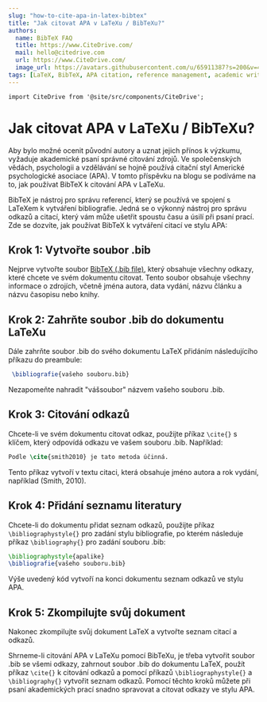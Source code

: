 ```yaml
---
slug: "how-to-cite-apa-in-latex-bibtex"
title: "Jak citovat APA v LaTeXu / BibTeXu?"
authors:
  name: BibTeX FAQ
  title: https://www.CiteDrive.com/
  mail: hello@citedrive.com
  url: https://www.CiteDrive.com/
  image_url: https://avatars.githubusercontent.com/u/65911387?s=200&v=4
tags: [LaTeX, BibTeX, APA citation, reference management, academic writing]
---
```


```mdx-code-block
import CiteDrive from '@site/src/components/CiteDrive';
```

# Jak citovat APA v LaTeXu / BibTeXu?

Aby bylo možné ocenit původní autory a uznat jejich přínos k výzkumu, vyžaduje akademické psaní správné citování zdrojů. Ve společenských vědách, psychologii a vzdělávání se hojně používá citační styl Americké psychologické asociace (APA). V tomto příspěvku na blogu se podíváme na to, jak používat BibTeX k citování APA v LaTeXu.

BibTeX je nástroj pro správu referencí, který se používá ve spojení s LaTeXem k vytváření bibliografie. Jedná se o výkonný nástroj pro správu odkazů a citací, který vám může ušetřit spoustu času a úsilí při psaní prací. Zde se dozvíte, jak používat BibTeX k vytváření citací ve stylu APA:

<CiteDrive/>

## Krok 1: Vytvořte soubor .bib

Nejprve vytvořte soubor [BibTeX (.bib file)](/), který obsahuje všechny odkazy, které chcete ve svém dokumentu citovat. Tento soubor obsahuje všechny informace o zdrojích, včetně jména autora, data vydání, názvu článku a názvu časopisu nebo knihy.

## Krok 2: Zahrňte soubor .bib do dokumentu LaTeXu

Dále zahrňte soubor .bib do svého dokumentu LaTeX přidáním následujícího příkazu do preambule:

```latex
 \bibliografie{vašeho souboru.bib}
```
Nezapomeňte nahradit "vášsoubor" názvem vašeho souboru .bib.

 ## Krok 3: Citování odkazů
 
 Chcete-li ve svém dokumentu citovat odkaz, použijte příkaz `\cite{}` s klíčem, který odpovídá odkazu ve vašem souboru .bib. Například:
```latex
Podle \cite{smith2010} je tato metoda účinná.
```

Tento příkaz vytvoří v textu citaci, která obsahuje jméno autora a rok vydání, například (Smith, 2010).

## Krok 4: Přidání seznamu literatury

Chcete-li do dokumentu přidat seznam odkazů, použijte příkaz `\bibliographystyle{}` pro zadání stylu bibliografie, po kterém následuje příkaz `\bibliography{}` pro zadání souboru .bib:
```latex
\bibliographystyle{apalike} 
\bibliografie{vašeho souboru.bib}
```
Výše uvedený kód vytvoří na konci dokumentu seznam odkazů ve stylu APA.    

## Krok 5: Zkompilujte svůj dokument

Nakonec zkompilujte svůj dokument LaTeX a vytvořte seznam citací a odkazů.

Shrneme-li citování APA v LaTeXu pomocí BibTeXu, je třeba vytvořit soubor .bib se všemi odkazy, zahrnout soubor .bib do dokumentu LaTeX, použít příkaz `\cite{}` k citování odkazů a pomocí příkazů `\bibliographystyle{}` a `\bibliography{}` vytvořit seznam odkazů. Pomocí těchto kroků můžete při psaní akademických prací snadno spravovat a citovat odkazy ve stylu APA.